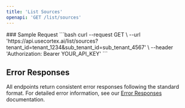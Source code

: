 ```yaml
---
title: 'List Sources'
openapi: 'GET /list/sources'
---
```



<Panel>
  <TableOfContents />
</Panel>
<TryIt />
### Sample Request
```bash
curl --request GET \
  --url 'https://api.usecortex.ai/list/sources?tenant_id=tenant_1234&sub_tenant_id=sub_tenant_4567' \
  --header 'Authorization: Bearer YOUR_API_KEY'
  ```


## Error Responses

All endpoints return consistent error responses following the standard format. For detailed error information, see our [Error Responses](/api-reference/error-responses) documentation.

